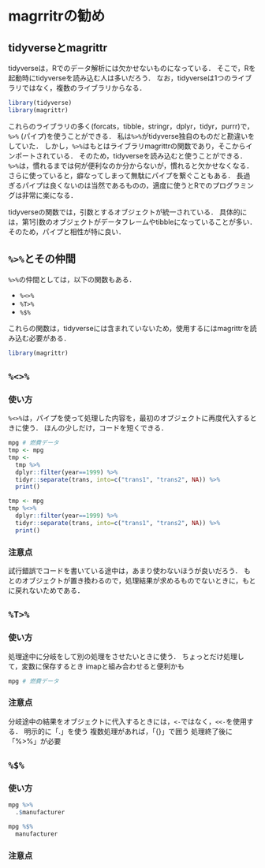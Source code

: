 # magrritrの勧め {#magrittr}



## tidyverseとmagrittr

tidyverseは，Rでのデータ解析には欠かせないものになっている．
そこで，Rを起動時にtidyverseを読み込む人は多いだろう．
なお，tidyverseは1つのライブラリではなく，複数のライブラリからなる．

```r
library(tidyverse)
library(magrittr)
```

これらのライブラリの多く(forcats，tibble，stringr，dplyr，tidyr，purrr)で，`%>%` (パイプ)を使うことができる．
私は`%>%`がtidyverse独自のものだと勘違いをしていた．
しかし，`%>%`はもとはライブラリmagrittrの関数であり，そこからインポートされている．
そのため，tidyverseを読み込むと使うことができる．
`%>%`は，慣れるまでは何が便利なのか分からないが，慣れると欠かせなくなる．
さらに使っていると，癖なってしまって無駄にパイプを繋ぐこともある．
長過ぎるパイプは良くないのは当然であるものの，適度に使うとRでのプログラミングは非常に楽になる．

tidyverseの関数では，引数とするオブジェクトが統一されている．
具体的には，第1引数のオブジェクトがデータフレームやtibbleになっていることが多い．
そのため，パイプと相性が特に良い．


## `%>%`とその仲間

`%>%`の仲間としては，以下の関数もある．

- `%<>%`
- `%T>%`
- `%$%`

これらの関数は，tidyverseには含まれていないため，使用するにはmagrittrを読み込む必要がある．

```r
library(magrittr)
```




## `%<>%`

### 使い方

`%<>%`は，パイプを使って処理した内容を，最初のオブジェクトに再度代入するときに使う．
ほんの少しだけ，コードを短くできる．

```r
mpg # 燃費データ
tmp <- mpg
tmp <-
  tmp %>%
  dplyr::filter(year==1999) %>%
  tidyr::separate(trans, into=c("trans1", "trans2", NA)) %>%
  print()

tmp <- mpg
tmp %<>%
  dplyr::filter(year==1999) %>%
  tidyr::separate(trans, into=c("trans1", "trans2", NA)) %>%
  print()
```

### 注意点

試行錯誤でコードを書いている途中は，あまり使わないほうが良いだろう．
もとのオブジェクトが置き換わるので，処理結果が求めるものでないときに，もとに戻れないためである．


## `%T>%`

### 使い方

処理途中に分岐をして別の処理をさせたいときに使う．
ちょっとだけ処理して，変数に保存するとき
imapと組み合わせると便利かも


```r
mpg # 燃費データ

```

### 注意点

分岐途中の結果をオブジェクトに代入するときには，`<-`ではなく，`<<-`を使用する．
明示的に「.」を使う
複数処理があれば，「{}」で囲う
処理終了後に「%>%」が必要


## `%$%`


### 使い方


```r
mpg %>%
  .$manufacturer

mpg %$%
  manufacturer
```


### 注意点



